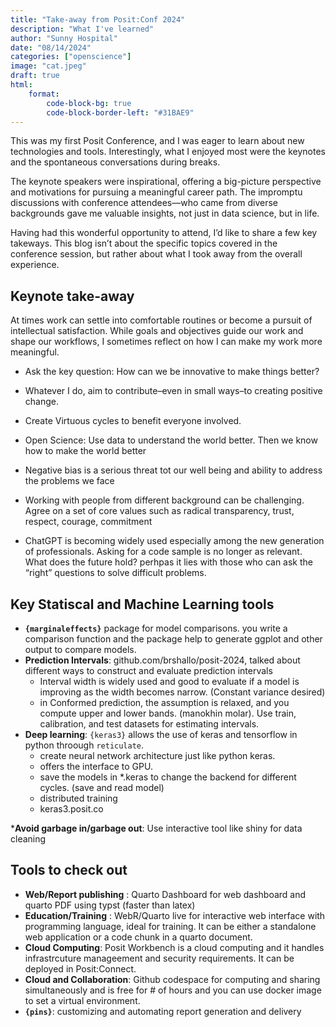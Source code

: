 ```yaml
---
title: "Take-away from Posit:Conf 2024"
description: "What I've learned"
author: "Sunny Hospital"
date: "08/14/2024"
categories: ["openscience"]
image: "cat.jpeg"
draft: true
html:
    format:
        code-block-bg: true
        code-block-border-left: "#31BAE9"
---
```


This was my first Posit Conference, and I was eager to learn about new technologies and tools. 
Interestingly, what I enjoyed most were the keynotes and the spontaneous conversations during breaks.

The keynote speakers were inspirational, offering a big-picture perspective and motivations 
for pursuing a meaningful career path. 
The impromptu discussions with conference attendees—who came from diverse backgrounds gave me valuable insights, 
not just in data science, but in life.

Having had this wonderful opportunity to attend, I'd like to share a few key takeways. This blog isn't about the specific
topics covered in the conference session, but rather about what I took away from the overall experience.

## Keynote take-away 

At times work can settle into comfortable routines or become a pursuit of intellectual satisfaction.
While goals and objectives guide our work and shape our workflows, I sometimes reflect on how I can make my work more 
meaningful. 

* Ask the key question: How can we be innovative to make things better?
* Whatever I do, aim to contribute--even in small ways--to creating positive change.
* Create Virtuous cycles to benefit everyone involved.

* Open Science: Use data to understand the world better. Then we know how to make the world better 
* Negative bias is a serious threat tot our well being and ability to address the problems we face 

* Working with people from different background can be challenging.   
Agree on a set of core values such as radical transparency, trust, respect, courage, commitment

* ChatGPT is becoming widely used especially among the new generation of professionals.  Asking for a code sample is no longer as relevant. 
What does the future hold? perhpas it lies with those who can ask the "right" questions to solve difficult problems. 


## Key Statiscal and Machine Learning tools
* __`{marginaleffects}`__ package for model comparisons. you write a comparison function 
and the package help to generate ggplot and other output to compare models.
* __Prediction Intervals__: github.com/brshallo/posit-2024, talked about different ways to construct and evaluate 
prediction intervals
    * Interval width is widely used and good to evaluate if a model is improving as the width becomes narrow. (Constant variance desired)
    * in Conformed prediction, the assumption is relaxed, and you compute upper and lower bands. (manokhin molar).  Use train, calibration, and test datasets for estimating intervals.

* __Deep learning__: `{keras3}` allows the use of keras and tensorflow in python throough `reticulate`.  
    * create neural network architecture just like python keras.
    * offers the interface to GPU. 
    * save the models in *.keras to change the backend for different cycles. (save and read model)
    * distributed training
    * keras3.posit.co 

*__Avoid garbage in/garbage out__: Use interactive tool like shiny for data cleaning


## Tools to check out

* __Web/Report publishing__ : Quarto Dashboard for web dashboard and quarto PDF using typst (faster than latex) 
* __Education/Training__ : WebR/Quarto live for interactive web interface with programming language, ideal for training.  It can be either a standalone web application 
or a code chunk in a quarto document. 
* __Cloud Computing__: Posit Workbench is a cloud computing and it handles infrastrcuture manageement and security requirements. It can be deployed in Posit:Connect.
* __Cloud and Collaboration__: Github codespace for computing and sharing simultaneously and is free for # of hours and you can use docker image to set a virtual environment. 
* __`{pins}`__: customizing and automating report generation and delivery 